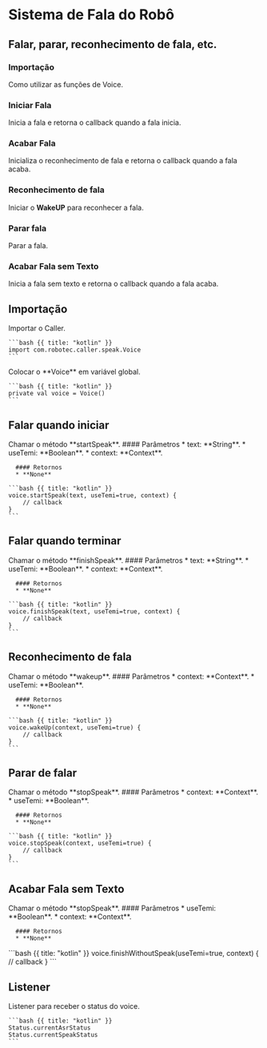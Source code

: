 # Sistema de Fala do Robô
Falar, parar, reconhecimento de fala, etc.
---

### Importação
Como utilizar as funções de Voice.
### Iniciar Fala
Inicia  a fala e retorna o callback quando a fala inicia.
### Acabar Fala
Inicializa o reconhecimento de fala e retorna o callback quando a fala acaba.
### Reconhecimento de fala
Iniciar o **WakeUP** para reconhecer a fala.
### Parar fala
Parar a fala.
### Acabar Fala sem Texto
Inicia a fala sem texto e retorna o callback quando a fala acaba.

## Importação

<Row>
  <Col>
    Importar o Caller.
  </Col>
  <Col>

    ```bash {{ title: "kotlin" }}
    import com.robotec.caller.speak.Voice 
    ```
  </Col>
  <Col>
    Colocar o **Voice** em variável global.
  </Col>
  <Col>

    ```bash {{ title: "kotlin" }}
    private val voice = Voice()
    ```
  </Col>
</Row>

## Falar quando iniciar

<Row>
  <Col>
      Chamar o método **startSpeak**.
      #### Parâmetros
      * text: **String**.
      * useTemi: **Boolean**.
      * context: **Context**.

      #### Retornos
      * **None**
  </Col>
  <Col>

    ```bash {{ title: "kotlin" }}
    voice.startSpeak(text, useTemi=true, context) {
        // callback
    }
    ```
  </Col>
</Row>

## Falar quando terminar

<Row>
  <Col>
      Chamar o método **finishSpeak**.
      #### Parâmetros
      * text: **String**.
      * useTemi: **Boolean**.
      * context: **Context**.

      #### Retornos
      * **None**
  </Col>
  <Col>

    ```bash {{ title: "kotlin" }}
    voice.finishSpeak(text, useTemi=true, context) {
        // callback
    }
    ```
  </Col>
</Row>

## Reconhecimento de fala

<Row>
  <Col>
      Chamar o método **wakeup**.
      #### Parâmetros
      * context: **Context**.
      * useTemi: **Boolean**.

      #### Retornos
      * **None**

  </Col>
  <Col>

    ```bash {{ title: "kotlin" }}
    voice.wakeUp(context, useTemi=true) {
        // callback
    }
    ```
  </Col>
</Row>


## Parar de falar

<Row>
  <Col>
      Chamar o método **stopSpeak**.
      #### Parâmetros
      * context: **Context**.
      * useTemi: **Boolean**.

      #### Retornos
      * **None**

  </Col>
  <Col>

    ```bash {{ title: "kotlin" }}
    voice.stopSpeak(context, useTemi=true) {
        // callback
    }
    ```
  </Col>
</Row>

## Acabar Fala sem Texto

<Row>
  <Col>
      Chamar o método **stopSpeak**.
      #### Parâmetros
      * useTemi: **Boolean**.
      * context: **Context**.     

      #### Retornos
      * **None**
  </Col>
  <Col>
    ```bash {{ title: "kotlin" }}
    voice.finishWithoutSpeak(useTemi=true, context) {
        // callback
    }
    ```
  </Col>
</Row>

## Listener

<Row>
  <Col>
    Listener para receber o status do voice.
  </Col>
  <Col>

    ```bash {{ title: "kotlin" }}
    Status.currentAsrStatus
    Status.currentSpeakStatus
    ```
  </Col>
</Row>